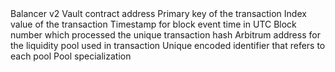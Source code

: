 <ParamField path="contract_address">
Balancer v2 Vault contract address
</ParamField>
<ParamField path="evt_tx_hash">
Primary key of the transaction
</ParamField>
<ParamField path="evt_index">
Index value of the transaction
</ParamField>
<ParamField path="evt_block_time">
Timestamp for block event time in UTC
</ParamField>
<ParamField path="evt_block_number">
Block number which processed the unique transaction hash
</ParamField>
<ParamField path="poolAddress">
Arbitrum address for the liquidity pool used in transaction
</ParamField>
<ParamField path="poolId">
Unique encoded identifier that refers to each pool
</ParamField>
<ParamField path="specialization">
Pool specialization
</ParamField>
